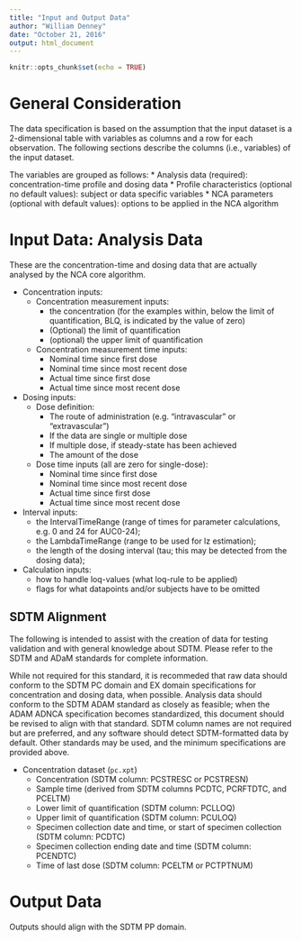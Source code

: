 ```yaml
---
title: "Input and Output Data"
author: "William Denney"
date: "October 21, 2016"
output: html_document
---
```


```r
knitr::opts_chunk$set(echo = TRUE)
```
# General Consideration
The data specification is based on the assumption that the input dataset is a 2-dimensional table with variables as columns and a row for each observation. The following sections describe the columns (i.e., variables) of the input dataset. 

The variables are grouped as follows:
* Analysis data (required): concentration-time profile and dosing data
* Profile characteristics (optional no default values): subject or data specific variables 
* NCA parameters (optional with default values): options to be applied in the NCA algorithm


# Input Data: Analysis Data

These are the concentration-time and dosing data that are actually analysed by the NCA core algorithm. 

* Concentration inputs:
    * Concentration measurement inputs:
        * the concentration (for the examples within, below the limit of quantification, BLQ, is indicated by the value of zero)
        * (Optional) the limit of quantification
        * (optional) the upper limit of quantification
    * Concentration measurement time inputs:
        * Nominal time since first dose
        * Nominal time since most recent dose
        * Actual time since first dose
        * Actual time since most recent dose
* Dosing inputs:
    * Dose definition:
        * The route of administration (e.g. "intravascular" or "extravascular")
        * If the data are single or multiple dose
        * If multiple dose, if steady-state has been achieved
        * The amount of the dose
    * Dose time inputs (all are zero for single-dose):
        * Nominal time since first dose
        * Nominal time since most recent dose
        * Actual time since first dose
        * Actual time since most recent dose
* Interval inputs:
    * the IntervalTimeRange (range of times for parameter calculations, e.g. 0 and 24 for AUC0-24);
    * the LambdaTimeRange (range to be used for lz estimation);
    * the length of the dosing interval (tau; this may be detected from the dosing data);
* Calculation inputs:
    * how to handle loq-values (what loq-rule to be applied)
    * flags for what datapoints and/or subjects have to be omitted

## SDTM Alignment

The following is intended to assist with the creation of data for testing validation and with general knowledge about SDTM.  Please refer to the SDTM and ADaM standards for complete information.

While not required for this standard, it is recommeded that raw data should conform to the SDTM PC domain and EX domain specifications for concentration and dosing data, when possible.  Analysis data should conform to the SDTM ADAM standard as closely as feasible; when the ADAM ADNCA specification becomes standardized, this document should be revised to align with that standard.  SDTM column names are not required but are preferred, and any software should detect SDTM-formatted data by default.  Other standards may be used, and the minimum specifications are provided above.

* Concentration dataset (`pc.xpt`)
    * Concentration (SDTM column: PCSTRESC or PCSTRESN)
    * Sample time (derived from SDTM columns PCDTC, PCRFTDTC, and PCELTM)
    * Lower limit of quantification (SDTM column: PCLLOQ)
    * Upper limit of quantification (SDTM column: PCULOQ)
    * Specimen collection date and time, or start of specimen collection (SDTM column: PCDTC)
    * Specimen collection ending date and time (SDTM column: PCENDTC)
    * Time of last dose (SDTM column: PCELTM or PCTPTNUM)

# Output Data

Outputs should align with the SDTM PP domain.
